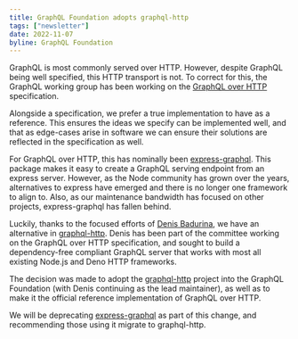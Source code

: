 ```yaml
---
title: GraphQL Foundation adopts graphql-http
tags: ["newsletter"]
date: 2022-11-07
byline: GraphQL Foundation
---
```


GraphQL is most commonly served over HTTP. However, despite GraphQL being well
specified, this HTTP transport is not. To correct for this, the GraphQL working
group has been working on the
[GraphQL over HTTP](https://graphql.github.io/graphql-over-http/draft/)
specification.

Alongside a specification, we prefer a true implementation to have as a
reference. This ensures the ideas we specify can be implemented well, and that
as edge-cases arise in software we can ensure their solutions are reflected in
the specification as well.

For GraphQL over HTTP, this has nominally been
[express-graphql](https://github.com/graphql/express-graphql). This package
makes it easy to create a GraphQL serving endpoint from an express server.
However, as the Node community has grown over the years, alternatives to express
have emerged and there is no longer one framework to align to. Also, as our
maintenance bandwidth has focused on other projects, express-graphql has fallen
behind.

Luckily, thanks to the focused efforts of
[Denis Badurina](https://github.com/enisdenjo), we have an alternative in
[graphql-http](https://github.com/graphql/graphql-http). Denis has been part of
the committee working on the GraphQL over HTTP specification, and sought to
build a dependency-free compliant GraphQL server that works with most all
existing Node.js and Deno HTTP frameworks.

The decision was made to adopt the
[graphql-http](https://github.com/graphql/graphql-http) project into the GraphQL
Foundation (with Denis continuing as the lead maintainer), as well as to make it
the official reference implementation of GraphQL over HTTP.

We will be deprecating
[express-graphql](https://github.com/graphql/express-graphql) as part of this
change, and recommending those using it migrate to graphql-http.
